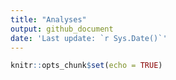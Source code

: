 ```yaml
---
title: "Analyses"
output: github_document
date: 'Last update: `r Sys.Date()`'
---
```


```r
knitr::opts_chunk$set(echo = TRUE)
```

